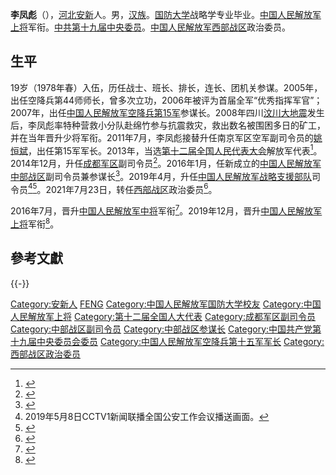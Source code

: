 {{军人
|name = 李凤彪
|image name =
|width = 180px
|job = [[中国人民解放军西部战区|中国人民解放军西部战区]]政治委员
|period = 2021年7月-
|birthname = 
|other_names = 
|foreign_names =
|english_names =
|Sex = 男
|date of birth = {{birth year and age|1959|10}}
|place of birth = {{PRC}}[[河北省|河北省]][[安新县|安新县]]
|date of death = 
|place of death = 
|nationality = {{PRC}}
|residence = 
|languages = [[汉语|汉语]]
|force = 
* [[中国人民解放军|中国人民解放军]]
|weight = 
|party = {{CPC}}
|rank=[[File:PLAGeneral_r.png|60px]] [[中国人民解放军上将|中国人民解放军上将]]
|spouse = 
|relatives = 
|educate =
* [[中国人民解放军国防大学|中国人民解放军国防大学]]战略学专业研究生
|past = 
|work =
|award = 
|rankrecord = 
* 2008年晋升[[中国人民解放军少将|中国人民解放军少将]]军衔
* 2016年晋升[[中国人民解放军中将|中国人民解放军中将]]军衔
* 2019年晋升[[中国人民解放军上将|中国人民解放军上将]]军衔
|job-2=[[中国人民解放军战略支援部队|中国人民解放军战略支援部队]]第2任司令员|period-2=2019年4月-2021年6月}}
'''李凤彪'''（{{bd|1959年|10月||}}），[[河北省|河北]][[安新县|安新]]人。男，[[汉族|汉族]]。[[中国人民解放军国防大学|国防大学]]战略学专业毕业。[[中国人民解放军上将|中国人民解放军上将]]军衔。[[中国共产党第十九届中央委员会委员列表|中共第十九届中央委员]]。[[中国人民解放军西部战区|中国人民解放军西部战区]]政治委员。

==生平==
19岁（1978年春）入伍，历任战士、班长、排长，连长、团机关参谋。2005年，出任空降兵第44师师长，曾多次立功，2006年被评为首届全军“优秀指挥军官”；2007年，出任[[中国人民解放军空降兵军|中国人民解放军空降兵第15军]]参谋长。2008年四川[[汶川大地震|汶川大地震]]发生后，李凤彪率特种营救小分队赴绵竹参与抗震救灾，救出数名被围困多日的矿工，并在当年晋升少将军衔。2011年7月，李凤彪接替升任南京军区空军副司令员的[[姚恒斌|姚恒斌]]，出任第15军军长。2013年，当选[[第十二届全国人民代表大会|第十二届全国人民代表大会]]解放军代表<ref>{{cite news|url=http://210.82.31.1:8084/delegate/viewDelegate.action?dbid=122832|title=全国人大代表信息-李凤彪|author=|date=|work=|newspaper=全国人大网|accessdate=2013-04-05|archive-url=https://web.archive.org/web/20150108132205/http://www.npc.gov.cn/delegate/viewDelegate.action?dbid=122832|archive-date=2015-01-08|dead-url=yes}}</ref>。2014年12月，升任[[中国人民解放军成都军区|成都军区]]副司令员<ref>{{cite news|url=http://mil.sohu.com/20150106/n407564436.shtml|title=李凤彪升成都军区副司令 履历光鲜曾破例提拔|author=|date=2015-01-06|work=|publisher=搜狐网|accessdate=2015-01-06|archive-date=2020-06-04|archive-url=https://web.archive.org/web/20200604223854/https://mil.sohu.com/20150106/n407564436.shtml|dead-url=no}}</ref>。2016年1月，任新成立的[[中国人民解放军中部战区|中国人民解放军中部战区]]副司令员兼参谋长<ref>{{cite news|url=http://www.thepaper.cn/newsDetail_forward_1429600|title=李凤彪任中部战区副司令员兼参谋长，张义瑚任副司令员|author=|date=2016-02-04|work=|newspaper=澎湃新闻|accessdate=2016-02-04|archive-date=2020-11-04|archive-url=https://web.archive.org/web/20201104175049/http://www.thepaper.cn/newsDetail_forward_1429600|dead-url=no}}</ref>。2019年4月，升任[[中国人民解放军战略支援部队|中国人民解放军战略支援部队]]司令员<ref>2019年5月8日CCTV1新闻联播全国公安工作会议播送画面。</ref><ref>{{Cite web|url=http://tv.cctv.com/v/v1/VIDEoqGrcbbNQFnMgiBtJXLG190617.html|title=军队“不忘初心、牢记使命”主题教育工作会议在京召开|accessdate=2019-06-18|date=2019-06-17|publisher=CCTV7军事报道|archive-date=2019-06-18|archive-url=https://web.archive.org/web/20190618135303/http://tv.cctv.com/v/v1/VIDEoqGrcbbNQFnMgiBtJXLG190617.html|dead-url=no}}</ref>。2021年7月23日，转任[[西部战区|西部战区]]政治委员<ref>{{Cite web |title=省部级主要领导干部学习贯彻党的十九届六中全会精神专题研讨班侧记 - 中国军网 |url=http://www.81.cn/yw/2022-01/15/content_10123553.htm |website=www.81.cn |access-date=2022-06-17 |archive-date=2022-06-17 |archive-url=https://web.archive.org/web/20220617053848/http://www.81.cn/yw/2022-01/15/content_10123553.htm }}</ref>。

2016年7月，晋升[[中国人民解放军中将|中国人民解放军中将]]军衔<ref>{{cite news|url=http://www.thepaper.cn/newsDetail_forward_1607050|title=中部战区副司令员兼参谋长李凤彪已晋升中将军衔|author=|date=2017-01-25|work=|newspaper=澎湃新闻|accessdate=2017-01-25|archive-date=2020-06-04|archive-url=https://web.archive.org/web/20200604223741/http://www.thepaper.cn/newsDetail_forward_1607050|dead-url=no}}</ref>。2019年12月，晋升[[中国人民解放军上将|中国人民解放军上将]]军衔<ref>{{cite web |title=中央军委举行晋升上将军衔仪式 习近平颁发命令状并向晋衔的军官表示祝贺 |url=http://www.xinhuanet.com/politics/leaders/2019-12/12/c_1125340398.htm |website=新华网 |accessdate=2019-12-12 |date=2019-12-12 |archive-date=2019-12-12 |archive-url=https://web.archive.org/web/20191212112448/http://www.xinhuanet.com/politics/leaders/2019-12/12/c_1125340398.htm |dead-url=no }}</ref>。

==參考文獻==
{{reflist}}

{{-}}
{{start box}}
{{s-mil|pla}}
{{s-before|[[吴社洲|吴社洲]]}}
{{s-title|[[中国人民解放军西部战区|中国人民解放军西部战区]]政治委员|2021年6月—}} 
{{s-inc}}
{{s-before|[[高津|高津]]}}
{{s-title|[[中国人民解放军战略支援部队|中国人民解放军战略支援部队]]司令员|2019年4月—2021年6月}} 
{{s-after|[[巨乾生|巨乾生]]}}
{{s-new}}
{{s-title|[[中国人民解放军中部战区|中国人民解放军中部战区]]参谋长|2016年1月—2019年4月}} 
{{s-after|[[王长江_(中将)|王长江]]}}
{{s-before|[[姚恒斌|姚恒斌]]}}
{{s-title|[[中国人民解放军空降兵军|中国人民解放军空降兵第15军]]军长|2011年7月—2014年12月}} 
{{s-after|[[刘发庆|刘发庆]]}}
{{end box}}

{{中国人民解放军战区主官}}
{{中华人民共和国现役上将}}
{{中国人民解放军上将/2019}}
{{中国人民解放军战略支援部队司令员}}
[[Category:安新人|Category:安新人]]
[[Category:李姓|FENG]]
[[Category:中国人民解放军国防大学校友|Category:中国人民解放军国防大学校友]]
[[Category:中国人民解放军上将|Category:中国人民解放军上将]]
[[Category:第十二届全国人大代表|Category:第十二届全国人大代表]]
[[Category:成都军区副司令员|Category:成都军区副司令员]]
[[Category:中部战区副司令员|Category:中部战区副司令员]]
[[Category:中部战区参谋长|Category:中部战区参谋长]]
[[Category:中国共产党第十九届中央委员会委员|Category:中国共产党第十九届中央委员会委员]]
[[Category:中国人民解放军空降兵第十五军军长|Category:中国人民解放军空降兵第十五军军长]]
[[Category:西部战区政治委员|Category:西部战区政治委员]]